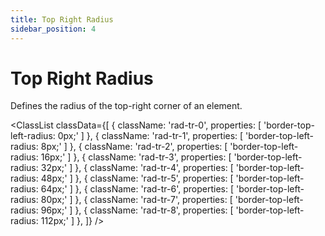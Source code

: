```yaml
---
title: Top Right Radius
sidebar_position: 4
---
```



# Top Right Radius

Defines the radius of the top-right corner of an element.

<ClassList
  classData={[
    {
      className: 'rad-tr-0',
      properties: [
        'border-top-left-radius: 0px;'
      ]
    },
    {
      className: 'rad-tr-1',
      properties: [
        'border-top-left-radius: 8px;'
      ]
    },
    {
      className: 'rad-tr-2',
      properties: [
        'border-top-left-radius: 16px;'
      ]
    },
    {
      className: 'rad-tr-3',
      properties: [
        'border-top-left-radius: 32px;'
      ]
    },
    {
      className: 'rad-tr-4',
      properties: [
        'border-top-left-radius: 48px;'
      ]
    },
    {
      className: 'rad-tr-5',
      properties: [
        'border-top-left-radius: 64px;'
      ]
    },
    {
      className: 'rad-tr-6',
      properties: [
        'border-top-left-radius: 80px;'
      ]
    },
    {
      className: 'rad-tr-7',
      properties: [
        'border-top-left-radius: 96px;'
      ]
    },
    {
      className: 'rad-tr-8',
      properties: [
        'border-top-left-radius: 112px;'
      ]
    },
  ]}
/>